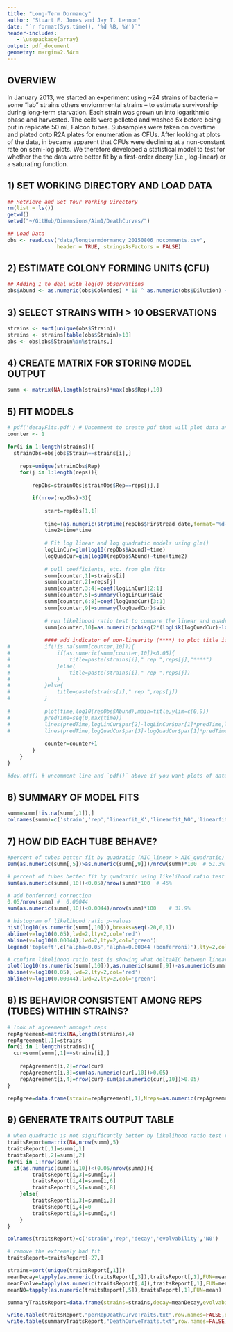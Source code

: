 ```yaml
---
title: "Long-Term Dormancy"
author: "Stuart E. Jones and Jay T. Lennon"
date: "`r format(Sys.time(), '%d %B, %Y')`"
header-includes:
   - \usepackage{array}
output: pdf_document
geometry: margin=2.54cm
---
```


## OVERVIEW
In January 2013, we started an experiment using ~24 strains of bacteria -- some "lab" strains others enviornmental strains -- to estimate survivorship during long-term starvation. Each strain was grown un into logarithmic phase and harvested. The cells were pelleted and washed 5x before being put in replicate 50 mL Falcon tubes. Subsamples were taken on overtime and plated onto R2A plates for enumeration as CFUs. After looking at plots of the data, in became apparent that CFUs were declining at a non-constant rate on semi-log plots. We therefore developed a statistical model to test for whether the the data were better fit by a first-order decay (i.e., log-linear) or a saturating function.  

## 1) SET WORKING DIRECTORY AND LOAD DATA
```r
## Retrieve and Set Your Working Directory
rm(list = ls())
getwd()
setwd("~/GitHub/Dimensions/Aim1/DeathCurves/")

## Load Data
obs <- read.csv("data/longtermdormancy_20150806_nocomments.csv", 
                header = TRUE, stringsAsFactors = FALSE)
```

## 2) ESTIMATE COLONY FORMING UNITS (CFU)
```r
## Adding 1 to deal with log(0) observations
obs$Abund <- as.numeric(obs$Colonies) * 10 ^ as.numeric(obs$Dilution) + 1
```

## 3) SELECT STRAINS WITH > 10 OBSERVATIONS 
```r
strains <- sort(unique(obs$Strain))
strains <- strains[table(obs$Strain)>10]
obs <- obs[obs$Strain%in%strains,]
```

## 4) CREATE MATRIX FOR STORING MODEL OUTPUT
```r
summ <- matrix(NA,length(strains)*max(obs$Rep),10)
```

## 5) FIT MODELS
```r
# pdf('decayFits.pdf') # Uncomment to create pdf that will plot data and fits
counter <- 1

for(i in 1:length(strains)){
  strainObs=obs[obs$Strain==strains[i],]
	
	reps=unique(strainObs$Rep)
	for(j in 1:length(reps)){
		
		repObs=strainObs[strainObs$Rep==reps[j],]

		if(nrow(repObs)>3){
			
			start=repObs[1,1]
		
			time=(as.numeric(strptime(repObs$Firstread_date,format="%d-%b-%y",tz="EST"))-as.numeric(strptime(start,format="%d-%b-%y",tz="EST")))/(3600*24)
			time2=time*time
	
			# Fit log linear and log quadratic models using glm()	
			logLinCur=glm(log10(repObs$Abund)~time)
			logQuadCur=glm(log10(repObs$Abund)~time+time2)
		
			# pull coefficients, etc. from glm fits
			summ[counter,1]=strains[i]
			summ[counter,2]=reps[j]
			summ[counter,3:4]=coef(logLinCur)[2:1]
			summ[counter,5]=summary(logLinCur)$aic
			summ[counter,6:8]=coef(logQuadCur)[3:1]
			summ[counter,9]=summary(logQuadCur)$aic
		
			# run likelihood ratio test to compare the linear and quadratic model; store p-value in summ
			summ[counter,10]=as.numeric(pchisq(2*(logLik(logQuadCur)-logLik(logLinCur)),df=1,lower.tail=FALSE))
		
			#### add indicator of non-linearity (****) to plot title if quadratic model is better
#			if(!is.na(summ[counter,10])){
#				if(as.numeric(summ[counter,10])<0.05){
#					title=paste(strains[i]," rep ",reps[j],"****")
#				}else{
#					title=paste(strains[i]," rep ",reps[j])
#				}
#			}else{
#				title=paste(strains[i]," rep ",reps[j])
#			}
			
#			plot(time,log10(repObs$Abund),main=title,ylim=c(0,9))
#			predTime=seq(0,max(time))
#			lines(predTime,logLinCur$par[2]-logLinCur$par[1]*predTime,lwd=2,lty=2)
#			lines(predTime,logQuadCur$par[3]-logQuadCur$par[1]*predTime^2-logQuadCur$par[2]*predTime,col='red',lwd=2,lty=2)
		
			counter=counter+1
		}
	}
}

#dev.off() # uncomment line and `pdf()` above if you want plots of data and fits 
```

## 6) SUMMARY OF MODEL FITS
```r
summ=summ[!is.na(summ[,1]),]
colnames(summ)=c('strain','rep','linearfit_K','linearfit_N0','linearfit_AIC','quadfit_k2','quadfit_k','quadfit_N0','quadfit_AIC','LRT_pvalue')
```

## 7) HOW DID EACH TUBE BEHAVE?
```r
#percent of tubes better fit by quadratic (AIC_linear > AIC_quadratic)
sum(as.numeric(summ[,5])>as.numeric(summ[,9]))/nrow(summ)*100  # 51.3%

# percent of tubes better fit by quadratic using likelihood ratio test
sum(as.numeric(summ[,10])<0.05)/nrow(summ)*100	# 46%

# add bonferroni correction
0.05/nrow(summ)	#  0.00044
sum(as.numeric(summ[,10])<0.0044)/nrow(summ)*100	# 31.9%

# histogram of likelihood ratio p-values
hist(log10(as.numeric(summ[,10])),breaks=seq(-20,0,1))
abline(v=log10(0.05),lwd=2,lty=2,col='red')
abline(v=log10(0.00044),lwd=2,lty=2,col='green')
legend('topleft',c('alpha=0.05','alpha=0.00044 (bonferroni)'),lty=2,col=c('red','green'),box.lty=0,lwd=2)

# confirm likelihood ratio test is showing what deltaAIC between linear and quadratic would suggest
plot(log10(as.numeric(summ[,10])),as.numeric(summ[,9])-as.numeric(summ[,5]),xlab="log10(LRT pvalue)",ylab="deltaAIC (quadratic - linear)")
abline(v=log10(0.05),lwd=2,lty=2,col='red')
abline(v=log10(0.00044),lwd=2,lty=2,col='green')
```

## 8) IS BEHAVIOR CONSISTENT AMONG REPS (TUBES) WITHIN STRAINS?
```r
# look at agreement amongst reps
repAgreement=matrix(NA,length(strains),4)
repAgreement[,1]=strains
for(i in 1:length(strains)){
  cur=summ[summ[,1]==strains[i],]
	
	repAgreement[i,2]=nrow(cur)
	repAgreement[i,3]=sum(as.numeric(cur[,10])>0.05)
	repAgreement[i,4]=nrow(cur)-sum(as.numeric(cur[,10])>0.05)
}

repAgree=data.frame(strain=repAgreement[,1],Nreps=as.numeric(repAgreement[,2]),Nlinear=as.numeric(repAgreement[,3]),Nquad=as.numeric(repAgreement[,4]),stringsAsFactors=FALSE)}
```

## 9) GENERATE TRAITS OUTPUT TABLE
```r
# when quadratic is not significantly better by likelihood ratio test report "evolvability" of 0
traitsReport=matrix(NA,nrow(summ),5)
traitsReport[,1]=summ[,1]
traitsReport[,2]=summ[,2]
for(i in 1:nrow(summ)){
  if(as.numeric(summ[i,10])<(0.05/nrow(summ))){
		traitsReport[i,3]=summ[i,7]
		traitsReport[i,4]=summ[i,6]
		traitsReport[i,5]=summ[i,8]
	}else{
		traitsReport[i,3]=summ[i,3]
		traitsReport[i,4]=0
		traitsReport[i,5]=summ[i,4]
	}
}

colnames(traitsReport)=c('strain','rep','decay','evolvability','N0')

# remove the extremely bad fit
traitsReport=traitsReport[-27,]

strains=sort(unique(traitsReport[,1]))
meanDecay=tapply(as.numeric(traitsReport[,3]),traitsReport[,1],FUN=mean)
meanEvolve=tapply(as.numeric(traitsReport[,4]),traitsReport[,1],FUN=mean)
meanN0=tapply(as.numeric(traitsReport[,5]),traitsReport[,1],FUN=mean)

summaryTraitsReport=data.frame(strains=strains,decay=meanDecay,evolvability=meanEvolve,N0=meanN0,stringsAsFactors=FALSE)

write.table(traitsReport,"perRepDeathCurveTraits.txt",row.names=FALSE,quote=FALSE)
write.table(summaryTraitsReport,"DeathCurveTraits.txt",row.names=FALSE,quote=FALSE)
```
